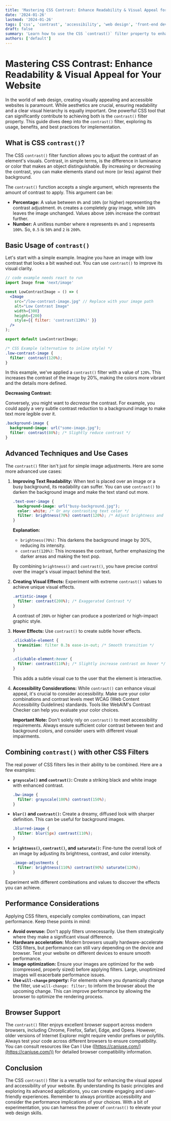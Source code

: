 ```yaml
---
title: 'Mastering CSS Contrast: Enhance Readability & Visual Appeal for Your Website'
date: '2024-01-26'
lastmod: '2024-01-26'
tags: ['css', 'contrast', 'accessibility', 'web design', 'front-end development', 'css filter', 'visual hierarchy']
draft: false
summary: 'Learn how to use the CSS `contrast()` filter property to enhance the readability and visual appeal of your website. This comprehensive guide covers the basics, advanced techniques, and accessibility considerations for using `contrast()`.'
authors: ['default']
---
```


# Mastering CSS Contrast: Enhance Readability & Visual Appeal for Your Website

In the world of web design, creating visually appealing and accessible websites is paramount. While aesthetics are crucial, ensuring readability and a clear visual hierarchy is equally important.  One powerful CSS tool that can significantly contribute to achieving both is the `contrast()` filter property.  This guide dives deep into the `contrast()` filter, exploring its usage, benefits, and best practices for implementation.

## What is CSS `contrast()`?

The CSS `contrast()` filter function allows you to adjust the contrast of an element's visuals. Contrast, in simple terms, is the difference in luminance or color that makes an object distinguishable.  By increasing or decreasing the contrast, you can make elements stand out more (or less) against their background.

The `contrast()` function accepts a single argument, which represents the amount of contrast to apply. This argument can be:

*   **Percentage:**  A value between `0%` and `100%` (or higher) representing the contrast adjustment. `0%` creates a completely gray image, while `100%` leaves the image unchanged. Values above `100%` increase the contrast further.
*   **Number:** A unitless number where `0` represents `0%` and `1` represents `100%`.  So, `0.5` is `50%` and `2` is `200%`.

## Basic Usage of `contrast()`

Let's start with a simple example. Imagine you have an image with low contrast that looks a bit washed out. You can use `contrast()` to improve its visual clarity.

```jsx
// code example needs react to run
import Image from 'next/image'

const LowContrastImage = () => (
  <Image
    src="/low-contrast-image.jpg" // Replace with your image path
    alt="Low Contrast Image"
    width={300}
    height={200}
    style={{ filter: 'contrast(120%)' }}
  />
);

export default LowContrastImage;

```

```css
/* CSS Example (alternative to inline style) */
.low-contrast-image {
  filter: contrast(120%);
}
```

In this example, we've applied a `contrast()` filter with a value of `120%`. This increases the contrast of the image by 20%, making the colors more vibrant and the details more defined.

**Decreasing Contrast:**

Conversely, you might want to *decrease* the contrast. For example, you could apply a very subtle contrast reduction to a background image to make text more legible over it.

```css
.background-image {
  background-image: url("some-image.jpg");
  filter: contrast(80%); /* Slightly reduce contrast */
}
```

## Advanced Techniques and Use Cases

The `contrast()` filter isn't just for simple image adjustments. Here are some more advanced use cases:

1.  **Improving Text Readability:** When text is placed over an image or a busy background, its readability can suffer. You can use `contrast()` to darken the background image and make the text stand out more.

    ```css
    .text-over-image {
      background-image: url("busy-background.jpg");
      color: white; /* Or any contrasting text color */
      filter: brightness(70%) contrast(120%); /* Adjust brightness and contrast */
    }
    ```

    **Explanation:**

    *   `brightness(70%)`: This darkens the background image by 30%, reducing its intensity.
    *   `contrast(120%)`:  This increases the contrast, further emphasizing the darker areas and making the text pop.

    By combining `brightness()` and `contrast()`, you have precise control over the image's visual impact behind the text.

2.  **Creating Visual Effects:**  Experiment with extreme `contrast()` values to achieve unique visual effects.

    ```css
    .artistic-image {
      filter: contrast(200%); /* Exaggerated Contrast */
    }
    ```

    A contrast of `200%` or higher can produce a posterized or high-impact graphic style.

3.  **Hover Effects:** Use `contrast()` to create subtle hover effects.

    ```css
    .clickable-element {
      transition: filter 0.3s ease-in-out; /* Smooth transition */
    }

    .clickable-element:hover {
      filter: contrast(110%); /* Slightly increase contrast on hover */
    }
    ```

    This adds a subtle visual cue to the user that the element is interactive.

4.  **Accessibility Considerations:** While `contrast()` can enhance visual appeal, it's crucial to consider accessibility. Make sure your color combinations and contrast levels meet WCAG (Web Content Accessibility Guidelines) standards. Tools like WebAIM's Contrast Checker can help you evaluate your color choices.

    **Important Note:** Don't solely rely on `contrast()` to meet accessibility requirements.  Always ensure sufficient color contrast between text and background colors, and consider users with different visual impairments.

## Combining `contrast()` with other CSS Filters

The real power of CSS filters lies in their ability to be combined.  Here are a few examples:

*   **`grayscale()` and `contrast()`:** Create a striking black and white image with enhanced contrast.

    ```css
    .bw-image {
      filter: grayscale(100%) contrast(150%);
    }
    ```

*   **`blur()` and `contrast()`:**  Create a dreamy, diffused look with sharper definition. This can be useful for background images.

    ```css
    .blurred-image {
      filter: blur(5px) contrast(110%);
    }
    ```

*   **`brightness()`, `contrast()`, and `saturate()`:** Fine-tune the overall look of an image by adjusting its brightness, contrast, and color intensity.

    ```css
    .image-adjustments {
      filter: brightness(110%) contrast(90%) saturate(120%);
    }
    ```

Experiment with different combinations and values to discover the effects you can achieve.

## Performance Considerations

Applying CSS filters, especially complex combinations, can impact performance.  Keep these points in mind:

*   **Avoid overuse:** Don't apply filters unnecessarily. Use them strategically where they make a significant visual difference.
*   **Hardware acceleration:** Modern browsers usually hardware-accelerate CSS filters, but performance can still vary depending on the device and browser. Test your website on different devices to ensure smooth performance.
*   **Image optimization:**  Ensure your images are optimized for the web (compressed, properly sized) before applying filters. Large, unoptimized images will exacerbate performance issues.
*   **Use `will-change` property:** For elements where you dynamically change the filter, use `will-change: filter;` to inform the browser about the upcoming change. This can improve performance by allowing the browser to optimize the rendering process.

## Browser Support

The `contrast()` filter enjoys excellent browser support across modern browsers, including Chrome, Firefox, Safari, Edge, and Opera. However, older versions of Internet Explorer might require vendor prefixes or polyfills.  Always test your code across different browsers to ensure compatibility. You can consult resources like Can I Use ([https://caniuse.com/](https://caniuse.com/)) for detailed browser compatibility information.

## Conclusion

The CSS `contrast()` filter is a versatile tool for enhancing the visual appeal and accessibility of your website. By understanding its basic principles and exploring its advanced applications, you can create engaging and user-friendly experiences. Remember to always prioritize accessibility and consider the performance implications of your choices. With a bit of experimentation, you can harness the power of `contrast()` to elevate your web design skills.
